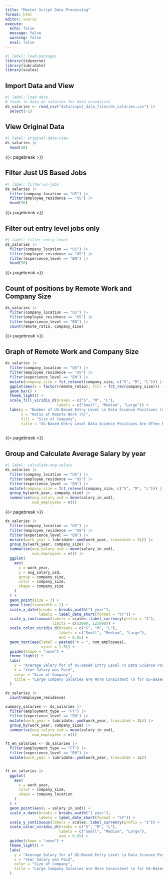 ```yaml
---
title: "Master Script Data Processing"
format: html
editor: source
execute:
  echo: false
  message: false
  warning: false
  eval: false
---
```


```r
#| label: load-packages
library(tidyverse)
library(lubridate)
library(scales)
```

## Import Data and View

```r
#| label: load-data
# loads in data on salaries for data scientists
ds_salaries <- read_csv("data/input_data_files/ds_salaries.csv") |> 
  select(-1)
```

## View Original Data

```r
#| label: original-data-view
ds_salaries |> 
  head(50)
```

{{< pagebreak >}}

## Filter Just US Based Jobs

```r
#| label: filter-us-jobs
ds_salaries |> 
  filter(company_location == "US") |> 
  filter(employee_residence == "US") |> 
  head(50)
```

{{< pagebreak >}}

## Filter out entry level jobs only

```r
#| label: filter-entry-level
ds_salaries |>   
  filter(company_location == "US") |> 
  filter(employee_residence == "US") |> 
  filter(experience_level == "EN") |> 
  head(50)
```

{{< pagebreak >}}

## Count of positions by Remote Work and Company Size

```r
ds_salaries |> 
  filter(company_location == "US") |> 
  filter(employee_residence == "US") |> 
  filter(experience_level == "EN") |> 
  count(remote_ratio, company_size)
```

{{< pagebreak >}}

## Graph of Remote Work and Company Size

```r
ds_salaries |> 
  filter(company_location == "US") |> 
  filter(employee_residence == "US") |> 
  filter(experience_level == "EN") |> 
  mutate(company_size = fct_relevel(company_size, c("S", "M", "L"))) |> 
  ggplot(aes(x = factor(remote_ratio), fill = fct_rev(company_size))) +
  geom_bar() +
  theme_light() +
  scale_fill_viridis_d(breaks = c("S", "M", "L"),
                       labels = c("Small", "Medium", "Large")) + 
  labs(y = "Number of US-Based Entry Level \n Data Science Positions (n = 29)",
       x = "Ratio of Remote Work (%)",
       fill = "Size of Company",
       title = "US-Based Entry Level Data Science Positions Are Often Remote")
  
```

{{< pagebreak >}}

## Group and Calculate Average Salary by year

```r
#| label: calculate-avg-salary
ds_salaries |> 
  filter(company_location == "US") |> 
  filter(employee_residence == "US") |> 
  filter(experience_level == "EN") |> 
  mutate(company_size = fct_relevel(company_size, c("S", "M", "L"))) |> 
  group_by(work_year, company_size) |> 
  summarise(avg_salary_usd = mean(salary_in_usd),
            num_employees = n())

```

{{< pagebreak >}}

```r
ds_salaries |>
  filter(company_location == "US") |>
  filter(employee_residence == "US") |>
  filter(experience_level == "EN") |>
  mutate(work_year = lubridate::ymd(work_year, truncated = 2L)) |>
  group_by(work_year, company_size) |>
  summarise(avg_salary_usd = mean(salary_in_usd),
            num_employees = n()) |>
  ggplot(
    aes(
      x = work_year,
      y = avg_salary_usd,
      group = company_size,
      color = company_size,
      shape = company_size
    )
  ) +
  geom_point(size = 3) +
  geom_line(linewidth = 1) + 
  scale_x_date(breaks = breaks_width("1 year"),
               labels = label_date_short(format = "%Y")) +
  scale_y_continuous(labels = scales::label_currency(prefix = "$"),
                     limits = c(62000, 125000)) +
  scale_color_viridis_d(breaks = c("S", "M", "L"),
                        labels = c("Small", "Medium", "Large"),
                        end = 0.85) +
  geom_text(aes(label = paste0("n = ", num_employees),
                vjust = 1.5)) +
  guides(shape = "none") +
  theme_light() +
  labs(
    y = "Average Salary for of US-Based Entry Level \n Data Science Positions (n = 29)",
    x = "Year Salary was Paid",
    color = "Size of Company",
    title = "Large Company Salaries are More Consistent \n for US-Based Entry Level Data Science Positions"
  )

```

```r
ds_salaries |> 
  count(employee_residence)

summary_salaries <- ds_salaries |>
  filter(employment_type == "FT") |>
  filter(experience_level == "EN") |>
  mutate(work_year = lubridate::ymd(work_year, truncated = 2L)) |>
  group_by(work_year, company_size) |>
  summarise(avg_salary_usd = mean(salary_in_usd),
            num_employees = n())

ft_en_salaries <- ds_salaries |>
  filter(employment_type == "FT") |>
  filter(experience_level == "EN") |>
  mutate(work_year = lubridate::ymd(work_year, truncated = 2L)) 


ft_en_salaries |> 
  ggplot(
    aes(
      x = work_year,
      color = company_size,
      shape = company_location
    )
  ) +
  geom_point(aes(y = salary_in_usd)) +
  scale_x_date(breaks = breaks_width("1 year"),
               labels = label_date_short(format = "%Y")) +
  scale_y_continuous(labels = scales::label_currency(prefix = "$")) +
  scale_color_viridis_d(breaks = c("S", "M", "L"),
                        labels = c("Small", "Medium", "Large"),
                        end = 0.85) +
  guides(shape = "none") +
  theme_light() +
  labs(
    y = "Average Salary for of US-Based Entry Level \n Data Science Positions (n = 29)",
    x = "Year Salary was Paid",
    color = "Size of Company",
    title = "Large Company Salaries are More Consistent \n for US-Based Entry Level Data Science Positions"
  )
```
